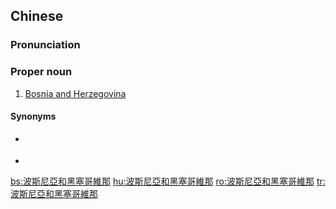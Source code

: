{{also|波斯尼亚和黑塞哥维那}}
==Chinese==
{{zh-forms|s=波斯尼亚和黑塞哥维那|type=415}}

===Pronunciation===
{{zh-pron
|m=Bōsīní亞 hé Hēisàigēwéinà
|c=bo1 si1 nei4 aa3 wo4 hak1 sak1 go1 wai4 naa5
|mn=qz:Pho-sir-nî-a hô͘ Hiak-sài-ko-ûi-nà/xm:Po-su-nî-a hô Hek-sài-ko-ûi-ná/zz:Pho-su-nî-a hô Hek-sài-ko-ûi-ná
|cat=pn
}}

===Proper noun===
{{zh-proper noun}}

# {{lb|zh|Mainland China}} [[Bosnia and Herzegovina]]

====Synonyms====
* {{qualifier|Taiwan}} {{zh-l|波士尼亞與赫塞哥維納}}
* {{zh-l|波黑}}

{{zh-cat|Countries}}

[[bs:波斯尼亞和黑塞哥維那]]
[[hu:波斯尼亞和黑塞哥維那]]
[[ro:波斯尼亞和黑塞哥維那]]
[[tr:波斯尼亞和黑塞哥維那]]